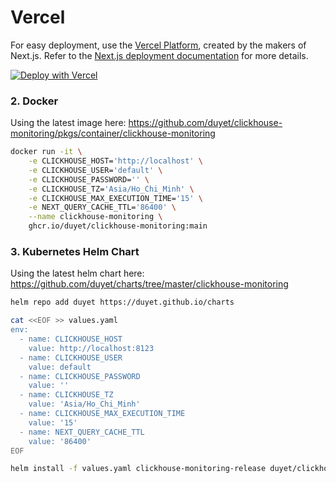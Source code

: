 # Vercel

For easy deployment, use the [Vercel Platform](https://vercel.com/new?utm_medium=default-template&filter=next.js&utm_source=create-next-app&utm_campaign=create-next-app-readme), created by the makers of Next.js. Refer to the [Next.js deployment documentation](https://nextjs.org/docs/deployment) for more details.

[![Deploy with Vercel](https://vercel.com/button)](https://vercel.com/new/clone?repository-url=https%3A%2F%2Fgithub.com%2Fduyet%2Fclickhouse-monitoring&env=CLICKHOUSE_HOST,CLICKHOUSE_USER,CLICKHOUSE_PASSWORD,CLICKHOUSE_MAX_EXECUTION_TIME,CLICKHOUSE_TZ,NEXT_QUERY_CACHE_TTL,NEXT_PUBLIC_LOGO,EVENTS_TABLE_NAME)

### 2. Docker

Using the latest image here: https://github.com/duyet/clickhouse-monitoring/pkgs/container/clickhouse-monitoring

```bash
docker run -it \
    -e CLICKHOUSE_HOST='http://localhost' \
    -e CLICKHOUSE_USER='default' \
    -e CLICKHOUSE_PASSWORD='' \
    -e CLICKHOUSE_TZ='Asia/Ho_Chi_Minh' \
    -e CLICKHOUSE_MAX_EXECUTION_TIME='15' \
    -e NEXT_QUERY_CACHE_TTL='86400' \
    --name clickhouse-monitoring \
    ghcr.io/duyet/clickhouse-monitoring:main
```

### 3. Kubernetes Helm Chart

Using the latest helm chart here: https://github.com/duyet/charts/tree/master/clickhouse-monitoring

```bash
helm repo add duyet https://duyet.github.io/charts

cat <<EOF >> values.yaml
env:
  - name: CLICKHOUSE_HOST
    value: http://localhost:8123
  - name: CLICKHOUSE_USER
    value: default
  - name: CLICKHOUSE_PASSWORD
    value: ''
  - name: CLICKHOUSE_TZ
    value: 'Asia/Ho_Chi_Minh'
  - name: CLICKHOUSE_MAX_EXECUTION_TIME
    value: '15'
  - name: NEXT_QUERY_CACHE_TTL
    value: '86400'
EOF

helm install -f values.yaml clickhouse-monitoring-release duyet/clickhouse-monitoring
```

